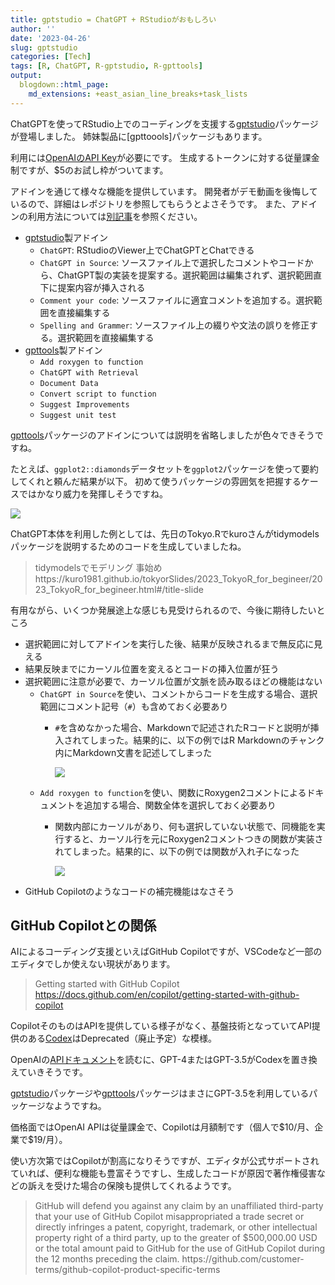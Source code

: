 ```yaml
---
title: gptstudio = ChatGPT + RStudioがおもしろい
author: ''
date: '2023-04-26'
slug: gptstudio
categories: [Tech]
tags: [R, ChatGPT, R-gptstudio, R-gpttools]
output:
  blogdown::html_page:
    md_extensions: +east_asian_line_breaks+task_lists
---
```


ChatGPTを使ってRStudio上でのコーディングを支援する[gptstudio]パッケージが登場しました。
姉妹製品に[gpttoools]パッケージもあります。

利用には[OpenAIのAPI Key](https://platform.openai.com/account/api-keys)が必要にです。
生成するトークンに対する従量課金制ですが、$5のお試し枠がついてます。

アドインを通じて様々な機能を提供しています。
開発者がデモ動画を後悔しているので、詳細はレポジトリを参照してもらうとよさそうです。
また、アドインの利用方法については[別記事](https://gihyo.jp/article/2022/10/increase-productivity-of-r-02?summary)を参照ください。

- [gptstudio]製アドイン
    - `ChatGPT`: RStudioのViewer上でChatGPTとChatできる
    - `ChatGPT in Source`: ソースファイル上で選択したコメントやコードから、ChatGPT製の実装を提案する。選択範囲は編集されず、選択範囲直下に提案内容が挿入される
    - `Comment your code`: ソースファイルに適宜コメントを追加する。選択範囲を直接編集する
    - `Spelling and Grammer`: ソースファイル上の綴りや文法の誤りを修正する。選択範囲を直接編集する
- [gpttools]製アドイン
    - `Add roxygen to function`
    - `ChatGPT with Retrieval` 
    - `Document Data`
    - `Convert script to function`
    - `Suggest Improvements`
    - `Suggest unit test`

[gpttools]パッケージのアドインについては説明を省略しましたが色々できそうですね。

たとえば、`ggplot2::diamonds`データセットを`ggplot2`パッケージを使って要約してくれと頼んだ結果が以下。
初めて使うパッケージの雰囲気を把握するケースではかなり威力を発揮しそうですね。

![](images/ggplot2.jpeg)

ChatGPT本体を利用した例としては、先日のTokyo.Rでkuroさんがtidymodelsパッケージを説明するためのコードを生成していましたね。

> tidymodelsでモデリング 事始め
> https://kuro1981.github.io/tokyorSlides/2023_TokyoR_for_begineer/2023_TokyoR_for_begineer.html#/title-slide

有用ながら、いくつか発展途上な感じも見受けられるので、今後に期待したいところ

- 選択範囲に対してアドインを実行した後、結果が反映されるまで無反応に見える
- 結果反映までにカーソル位置を変えるとコードの挿入位置が狂う
- 選択範囲に注意が必要で、カーソル位置が文脈を読み取るほどの機能はない
    - `ChatGPT in Source`を使い、コメントからコードを生成する場合、選択範囲にコメント記号（`#`）も含めておく必要あり
        - `#`を含めなかった場合、Markdownで記述されたRコードと説明が挿入されてしまった。結果的に、以下の例ではR Markdownのチャンク内にMarkdown文書を記述してしまった

          ![](images/chatgpt-in-source.png)

    - `Add roxygen to function`を使い、関数にRoxygen2コメントによるドキュメントを追加する場合、関数全体を選択しておく必要あり
        - 関数内部にカーソルがあり、何も選択していない状態で、同機能を実行すると、カーソル行を元にRoxygen2コメントつきの関数が実装されてしまった。結果的に、以下の例では関数が入れ子になった

          ![](images/roxygen.png)

- GitHub Copilotのようなコードの補完機能はなさそう

## GitHub Copilotとの関係

AIによるコーディング支援といえばGitHub Copilotですが、VSCodeなど一部のエディタでしか使えない現状があります。

> Getting started with GitHub Copilot <https://docs.github.com/en/copilot/getting-started-with-github-copilot>

CopilotそのものはAPIを提供している様子がなく、基盤技術となっていてAPI提供のある[Codex](https://platform.openai.com/docs/models/gpt-3)はDeprecated（廃止予定）な模様。

OpenAIの[APIドキュメント](https://platform.openai.com/docs/models/overview)を読むに、GPT-4またはGPT-3.5がCodexを置き換えていきそうです。

[gptstudio]パッケージや[gpttools]パッケージはまさにGPT-3.5を利用しているパッケージなようですね。

価格面ではOpenAI APIは従量課金で、Copilotは月額制です（個人で\$10/月、企業で\$19/月）。

使い方次第ではCopilotが割高になりそうですが、エディタが公式サポートされていれば、便利な機能も豊富そうですし、生成したコードが原因で著作権侵害などの訴えを受けた場合の保険も提供してくれるようです。

> GitHub will defend you against any claim by an unaffiliated third-party that your use of GitHub Copilot misappropriated a trade secret or directly infringes a patent, copyright, trademark, or other intellectual property right of a third party, up to the greater of $500,000.00 USD or the total amount paid to GitHub for the use of GitHub Copilot during the 12 months preceding the claim. 
> https://github.com/customer-terms/github-copilot-product-specific-terms

[gptstudio]: https://github.com/JamesHWade/gptstudio/

[gpttools]: https://github.com/JamesHWade/gpttools/

